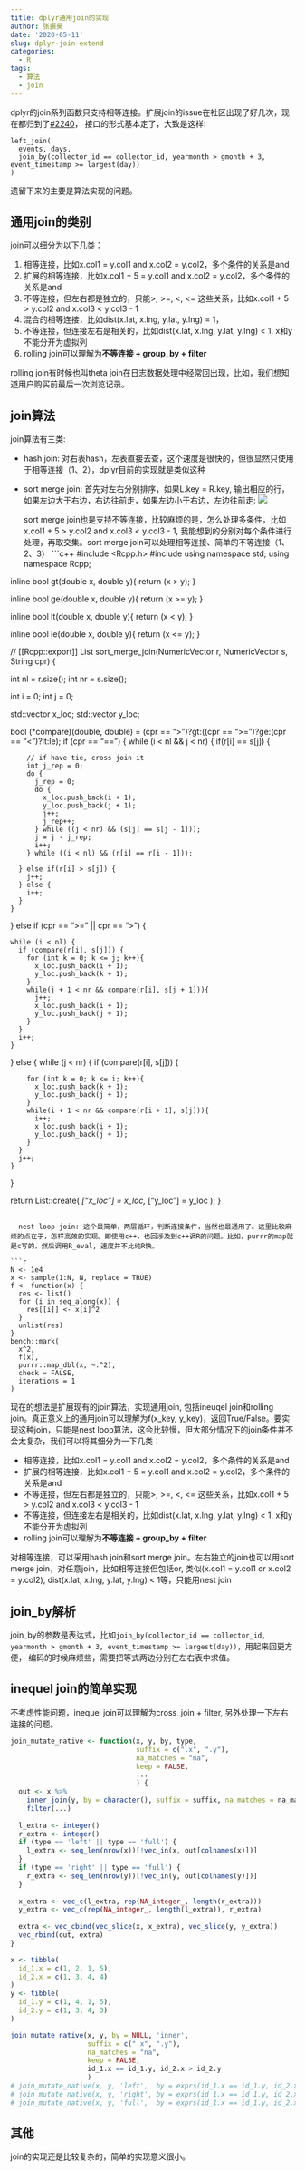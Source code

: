 ```yaml
---
title: dplyr通用join的实现
author: 张振昊
date: '2020-05-11'
slug: dplyr-join-extend
categories:
  - R
tags:
  - 算法
  - join
---
```


dplyr的join系列函数只支持相等连接。扩展join的issue在社区出现了好几次，现在都归到了[#2240](https://github.com/tidyverse/dplyr/issues/2240)， 接口的形式基本定了，大致是这样:
```
left_join( 
  events, days,
  join_by(collector_id == collector_id, yearmonth > gmonth + 3, event_timestamp >= largest(day))
)
```
遗留下来的主要是算法实现的问题。

## 通用join的类别

join可以细分为以下几类：

1. 相等连接，比如x.col1 = y.col1 and x.col2 = y.col2，多个条件的关系是and
2. 扩展的相等连接，比如x.col1 + 5 = y.col1 and x.col2 = y.col2，多个条件的关系是and
3. 不等连接，但左右都是独立的，只能>, >=, <, <= 这些关系，比如x.col1 + 5 > y.col2 and x.col3 < y.col3 - 1
4. 混合的相等连接，比如dist(x.lat, x.lng, y.lat, y.lng) = 1，
5. 不等连接，但连接左右是相关的，比如dist(x.lat, x.lng, y.lat, y.lng) < 1, x和y不能分开为虚拟列
6. rolling join可以理解为**不等连接 + group_by + filter**

rolling join有时候也叫theta join在日志数据处理中经常回出现，比如，我们想知道用户购买前最后一次浏览记录。

## join算法

join算法有三类: 

- hash join: 对右表hash，左表直接去查，这个速度是很快的，但很显然只使用于相等连接（1、2），dplyr目前的实现就是类似这种
- sort merge join: 首先对左右分别排序，如果L.key = R.key, 输出相应的行，如果左边大于右边，右边往前走，如果左边小于右边，左边往前走:
  ![](/post/2020-05-11-dplyr-join-extend_files/merge-join-algorithm.gif)
  
  sort merge join也是支持不等连接，比较麻烦的是，怎么处理多条件，比如x.col1 + 5 > y.col2 and x.col3 < y.col3 - 1, 我能想到的分别对每个条件进行处理，再取交集。sort merge join可以处理相等连接、简单的不等连接（1、2、3）
```c++
#include <Rcpp.h>
#include <iostream>
using namespace std;
using namespace Rcpp;

inline bool gt(double x, double y){
  return (x > y);
}

inline bool ge(double x, double y){
  return (x >= y);
}

inline bool lt(double x, double y){
  return (x < y);
}

inline bool le(double x, double y){
  return (x <= y);
}

// [[Rcpp::export]]
List sort_merge_join(NumericVector r, NumericVector s, String cpr) {

  int nl = r.size();
  int nr = s.size();

  int i = 0;
  int j = 0;

  std::vector<int> x_loc;
  std::vector<int> y_loc;

  bool (*compare)(double, double) = (cpr == ">")?gt:((cpr == ">=")?ge:(cpr == "<")?lt:le);
  if (cpr == "==") {
    while (i < nl && j < nr) {
      if(r[i] == s[j]) {

        // if have tie, cross join it
        int j_rep = 0;
        do {
          j_rep = 0;
          do {
            x_loc.push_back(i + 1);
            y_loc.push_back(j + 1);
            j++;
            j_rep++;
          } while ((j < nr) && (s[j] == s[j - 1]));
          j = j - j_rep;
          i++;
        } while ((i < nl) && (r[i] == r[i - 1]));

      } else if(r[i] > s[j]) {
        j++;
      } else {
        i++;
      }
    }

  } else if (cpr == ">=" || cpr == ">") {

    while (i < nl) {
      if (compare(r[i], s[j])) {
        for (int k = 0; k <= j; k++){
          x_loc.push_back(i + 1);
          y_loc.push_back(k + 1);
        }
        while(j + 1 < nr && compare(r[i], s[j + 1])){
          j++;
          x_loc.push_back(i + 1);
          y_loc.push_back(j + 1);
        }
      }
      i++;
    }

  } else {
    while (j < nr) {
      if (compare(r[i], s[j])) {

        for (int k = 0; k <= i; k++){
          x_loc.push_back(k + 1);
          y_loc.push_back(j + 1);
        }
        while(i + 1 < nr && compare(r[i + 1], s[j])){
          i++;
          x_loc.push_back(i + 1);
          y_loc.push_back(j + 1);
        }
      }
      j++;
    }
  }

  return List::create(
    _["x_loc"] = x_loc,
    _["y_loc"] = y_loc
  );
}
```

- nest loop join: 这个最简单，两层循环，判断连接条件，当然也最通用了。这里比较麻烦的点在于，怎样高效的实现。即使用c++，也回涉及到c++调R的问题。比如，purrr的map就是c写的，然后调用R_eval, 速度并不比纯R快。

```r
N <- 1e4
x <- sample(1:N, N, replace = TRUE)
f <- function(x) {
  res <- list()
  for (i in seq_along(x)) {
    res[[i]] <- x[i]^2
  }
  unlist(res)
}
bench::mark(
  x^2,
  f(x),
  purrr::map_dbl(x, ~.^2),
  check = FALSE,
  iterations = 1
)
```


现在的想法是扩展现有的join算法，实现通用join, 包括ineuqel join和rolling join。真正意义上的通用join可以理解为f(x_key, y_key)，返回True/False。要实现这种join，只能是nest loop算法，这会比较慢，但大部分情况下的join条件并不会太复杂，我们可以将其细分为一下几类：

- 相等连接，比如x.col1 = y.col1 and x.col2 = y.col2，多个条件的关系是and
- 扩展的相等连接，比如x.col1 + 5 = y.col1 and x.col2 = y.col2，多个条件的关系是and
- 不等连接，但左右都是独立的，只能>, >=, <, <= 这些关系，比如x.col1 + 5 > y.col2 and x.col3 < y.col3 - 1
- 不等连接，但连接左右是相关的，比如dist(x.lat, x.lng, y.lat, y.lng) < 1, x和y不能分开为虚拟列
- rolling join可以理解为**不等连接 + group_by + filter**

对相等连接，可以采用hash join和sort merge join。左右独立的join也可以用sort merge join，对任意join，比如相等连接但包括or, 类似(x.col1 = y.col1 or x.col2 = y.col2), dist(x.lat, x.lng, y.lat, y.lng) < 1等，只能用nest join

## join_by解析

join_by的参数是表达式，比如`join_by(collector_id == collector_id, yearmonth > gmonth + 3, event_timestamp >= largest(day))`，用起来回更方便， 编码的时候麻烦些，需要把等式两边分别在左右表中求值。

## inequel join的简单实现

不考虑性能问题，inequel join可以理解为cross_join + filter, 另外处理一下左右连接的问题。

```r
join_mutate_native <- function(x, y, by, type,
                               suffix = c(".x", ".y"),
                               na_matches = "na",
                               keep = FALSE,
                               ...
                               ) {
  out <- x %>% 
    inner_join(y, by = character(), suffix = suffix, na_matches = na_matches, keep = keep) %>% 
    filter(...)
  
  l_extra <- integer()
  r_extra <- integer()
  if (type == 'left' || type == 'full') {
    l_extra <- seq_len(nrow(x))[!vec_in(x, out[colnames(x)])]
  }
  if (type == 'right' || type == 'full') {
    r_extra <- seq_len(nrow(y))[!vec_in(y, out[colnames(y)])]
  } 
  
  x_extra <- vec_c(l_extra, rep(NA_integer_, length(r_extra)))
  y_extra <- vec_c(rep(NA_integer_, length(l_extra)), r_extra)
  
  extra <- vec_cbind(vec_slice(x, x_extra), vec_slice(y, y_extra))
  vec_rbind(out, extra)
}

x <- tibble(
  id_1.x = c(1, 2, 1, 5),
  id_2.x = c(1, 3, 4, 4)
)
y <- tibble(
  id_1.y = c(1, 4, 1, 5),
  id_2.y = c(1, 3, 4, 3)
)

join_mutate_native(x, y, by = NULL, 'inner', 
                   suffix = c(".x", ".y"),
                   na_matches = "na",
                   keep = FALSE,
                   id_1.x == id_1.y, id_2.x > id_2.y
                   )
# join_mutate_native(x, y, 'left',  by = exprs(id_1.x == id_1.y, id_2.x > id_2.y))
# join_mutate_native(x, y, 'right', by = exprs(id_1.x == id_1.y, id_2.x > id_2.y))
# join_mutate_native(x, y, 'full',  by = exprs(id_1.x == id_1.y, id_2.x > id_2.y))
```

## 其他

join的实现还是比较复杂的，简单的实现意义很小。

